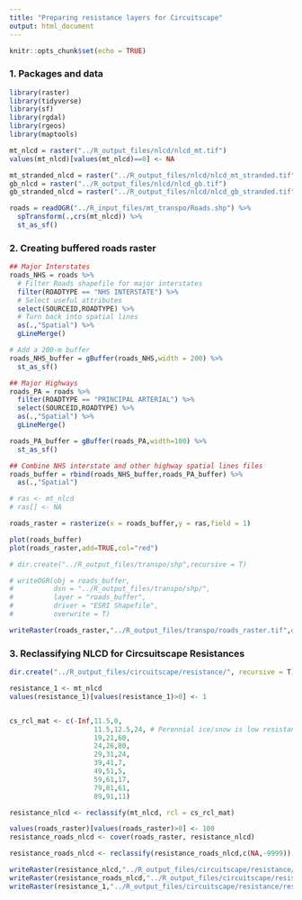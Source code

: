 ```yaml
---
title: "Preparing resistance layers for Circuitscape"
output: html_document
---
```


```r
knitr::opts_chunk$set(echo = TRUE)
```


### 1. Packages and data
```r

library(raster)
library(tidyverse)
library(sf)
library(rgdal)
library(rgeos)
library(maptools)

mt_nlcd = raster("../R_output_files/nlcd/nlcd_mt.tif")
values(mt_nlcd)[values(mt_nlcd)==0] <- NA

mt_stranded_nlcd = raster("../R_output_files/nlcd/nlcd_mt_stranded.tif")
gb_nlcd = raster("../R_output_files/nlcd/nlcd_gb.tif")
gb_stranded_nlcd = raster("../R_output_files/nlcd/nlcd_gb_stranded.tif")

roads = readOGR("../R_input_files/mt_transpo/Roads.shp") %>% 
  spTransform(.,crs(mt_nlcd)) %>% 
  st_as_sf()

```

### 2. Creating buffered roads raster
```r

## Major Interstates
roads_NHS = roads %>% 
  # Filter Roads shapefile for major interstates
  filter(ROADTYPE == "NHS INTERSTATE") %>% 
  # Select useful attributes
  select(SOURCEID,ROADTYPE) %>% 
  # Turn back into spatial lines
  as(.,"Spatial") %>% 
  gLineMerge()

# Add a 200-m buffer
roads_NHS_buffer = gBuffer(roads_NHS,width = 200) %>% 
  st_as_sf()

## Major Highways
roads_PA = roads %>% 
  filter(ROADTYPE == "PRINCIPAL ARTERIAL") %>% 
  select(SOURCEID,ROADTYPE) %>% 
  as(.,"Spatial") %>% 
  gLineMerge()

roads_PA_buffer = gBuffer(roads_PA,width=100) %>% 
  st_as_sf()

## Combine NHS interstate and other highway spatial lines files
roads_buffer = rbind(roads_NHS_buffer,roads_PA_buffer) %>% 
  as(.,"Spatial")

# ras <- mt_nlcd
# ras[] <- NA

roads_raster = rasterize(x = roads_buffer,y = ras,field = 1)

plot(roads_buffer)
plot(roads_raster,add=TRUE,col="red")

# dir.create("../R_output_files/transpo/shp",recursive = T)

# writeOGR(obj = roads_buffer,
#          dsn = "../R_output_files/transpo/shp/",
#          layer = "roads_buffer",
#          driver = "ESRI Shapefile",
#          overwrite = T)

writeRaster(roads_raster,"../R_output_files/transpo/roads_raster.tif",overwrite = TRUE)
```

### 3. Reclassifying NLCD for Circsuitscape Resistances
```r
dir.create("../R_output_files/circuitscape/resistance/", recursive = T)

resistance_1 <- mt_nlcd
values(resistance_1)[values(resistance_1)>0] <- 1


cs_rcl_mat <- c(-Inf,11.5,0,
                     11.5,12.5,24, # Perennial ice/snow is low resistance
                     19,21,60,
                     24,26,80,
                     29,31,24,
                     39,41,7,
                     49,51,5,
                     59,61,17,
                     79,81,61,
                     89,91,11)

resistance_nlcd <- reclassify(mt_nlcd, rcl = cs_rcl_mat)

values(roads_raster)[values(roads_raster)>0] <- 100
resistance_roads_nlcd <- cover(roads_raster, resistance_nlcd)

resistance_roads_nlcd <- reclassify(resistance_roads_nlcd,c(NA,-9999))

writeRaster(resistance_nlcd,"../R_output_files/circuitscape/resistance/resistance_nlcd.asc",format = "ascii", overwrite = T)
writeRaster(resistance_roads_nlcd,"../R_output_files/circuitscape/resistance/resistance_roads_nlcd.asc",format = "ascii", overwrite = T)
writeRaster(resistance_1,"../R_output_files/circuitscape/resistance/resistance_1.asc", format = "ascii", overwrite = T)
```

